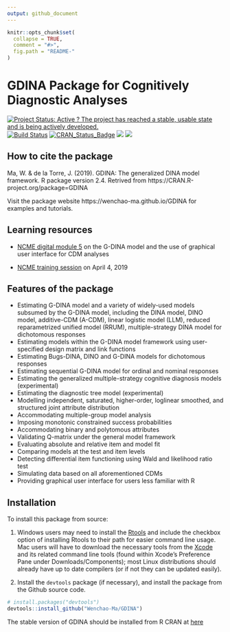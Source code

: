 ```yaml
---
output: github_document
---
```


<!-- README.md is generated from README.Rmd. Please edit that file -->

```r
knitr::opts_chunk$set(
  collapse = TRUE,
  comment = "#>",
  fig.path = "README-"
)
```

# GDINA Package for Cognitively Diagnostic Analyses

[![Project Status: Active ? The project has reached a stable, usable state and is being actively developed.](http://www.repostatus.org/badges/latest/active.svg)](http://www.repostatus.org/#active)
[![Build Status](https://travis-ci.org/Wenchao-Ma/GDINA.svg?branch=master)](https://travis-ci.org/Wenchao-Ma/GDINA)
[![CRAN_Status_Badge](http://www.r-pkg.org/badges/version/GDINA)](https://cran.r-project.org/package=GDINA)
[![](https://cranlogs.r-pkg.org/badges/GDINA?color=brightgreen)](https://cran.r-project.org/package=GDINA)
[![](http://cranlogs.r-pkg.org/badges/grand-total/GDINA?color=green)](https://cran.r-project.org/package=GDINA)

## How to cite the package

Ma, W. & de la Torre, J. (2019). GDINA: The generalized DINA model framework. R package version 2.4. Retrived from https://CRAN.R-project.org/package=GDINA

Visit the package website https://wenchao-ma.github.io/GDINA for examples and tutorials.

## Learning resources

* [NCME digital module 5](https://ncme.elevate.commpartners.com/) on the G-DINA model and the use of graphical user interface for CDM analyses

* [NCME training session](https://www.ncme.org/meetings/annualmeeting) on April 4, 2019


## Features of the package

*  Estimating G-DINA model and a variety of widely-used models subsumed by the G-DINA model, including the DINA model, DINO model, additive-CDM (A-CDM), linear logistic model (LLM), reduced reparametrized unified model (RRUM), multiple-strategy DINA model for dichotomous responses
*  Estimating models within the G-DINA model framework using user-specified design matrix and link functions
*  Estimating Bugs-DINA, DINO and G-DINA models for dichotomous responses
*  Estimating sequential G-DINA model for ordinal and nominal responses
*  Estimating the generalized multiple-strategy cognitive diagnosis models (experimental)
*  Estimating the diagnostic tree model (experimental)
*  Modelling independent, saturated, higher-order, loglinear smoothed, and structured joint attribute distribution
*  Accommodating multiple-group model analysis
*  Imposing monotonic constrained success probabilities
*  Accommodating binary and polytomous attributes
*  Validating Q-matrix under the general model framework
*  Evaluating absolute and relative item and model fit
*  Comparing models at the test and item levels
*  Detecting differential item functioning using Wald and likelihood ratio test
*  Simulating data based on all aforementioned CDMs
*  Providing graphical user interface for users less familiar with R


## Installation

To install this package from source:

1) Windows users may need to install the
   [Rtools](https://CRAN.R-project.org/bin/windows/Rtools/) and include the checkbox option of installing Rtools to their path for 
   easier command line usage. Mac users will have to
   download the necessary tools from the [Xcode](https://itunes.apple.com/ca/app/xcode/id497799835?mt=12) and its
   related command line tools (found within Xcode's Preference Pane under Downloads/Components); most Linux
   distributions should already have up to date compilers (or if not they can be updated easily). 

2) Install the `devtools` package (if necessary), and install the package from the Github source code.

```r
# install.packages("devtools")
devtools::install_github("Wenchao-Ma/GDINA")
```

The stable version of GDINA should be installed from R CRAN at [here](https://CRAN.R-project.org/package=GDINA)



